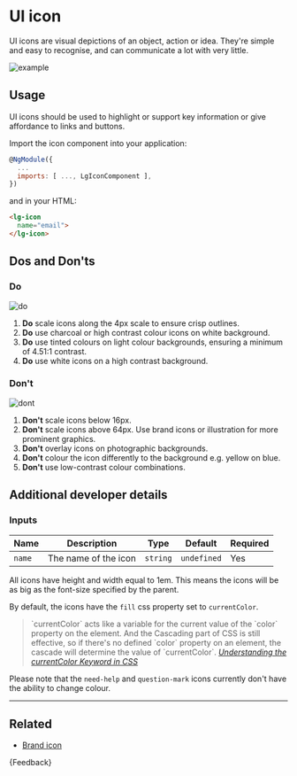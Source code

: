 
<Meta title="Foundations/UI icon/Guide" />

# UI icon

<p class="standfirst">UI icons are visual depictions of an object, action or idea. They're simple and easy to recognise, and can communicate a lot with very little.</p>

![example](docs/ui-icon/example.png)

## Usage

UI icons should be used to highlight or support key information or give affordance to links and buttons.

Import the icon component into your application:

```js
@NgModule({
  ...
  imports: [ ..., LgIconComponent ],
})
```

and in your HTML:

```html
<lg-icon
  name="email">
</lg-icon>
```

## Dos and Don'ts

### Do

![do](docs/ui-icon/do.png)

1. **Do** scale icons along the 4px scale to ensure crisp outlines.
2. **Do** use charcoal or high contrast colour icons on white background.
3. **Do** use tinted colours on light colour backgrounds, ensuring a minimum of 4.51:1 contrast.
4. **Do** use white icons on a high contrast background.

### Don't

![dont](docs/ui-icon/dont.png)

1. **Don't** scale icons below 16px.
2. **Don't** scale icons above 64px. Use brand icons or illustration for more prominent graphics.
3. **Don't** overlay icons on photographic backgrounds.
4. **Don't** colour the icon differently to the background e.g. yellow on blue.
5. **Don't** use low-contrast colour combinations.

## Additional developer details

### Inputs

| Name   | Description          | Type     | Default     | Required |
|--------|----------------------|----------|-------------|----------|
| `name` | The name of the icon | `string` | `undefined` | Yes      |

All icons have height and width equal to 1em. This means the icons will be as big as the font-size specified by the parent.

By default, the icons have the `fill` css property set to `currentColor`.

<Unstyled>
  <blockquote>
    `currentColor` acts like a variable for the current value of the `color` property on the element. And the Cascading part of CSS is still effective, so if there's no defined `color` property on an element, the cascade will determine the value of `currentColor`.
    <cite><a href="https://www.digitalocean.com/community/tutorials/css-currentcolor" target="_blank">Understanding the currentColor Keyword in CSS</a></cite>
  </blockquote>
</Unstyled>

Please note that the `need-help` and `question-mark` icons currently don't have the ability to change colour.

***

## Related

* [Brand icon](./?path=/docs/foundations-brand-icon-guide--docs)

<Markdown>
  {Feedback}
</Markdown>
